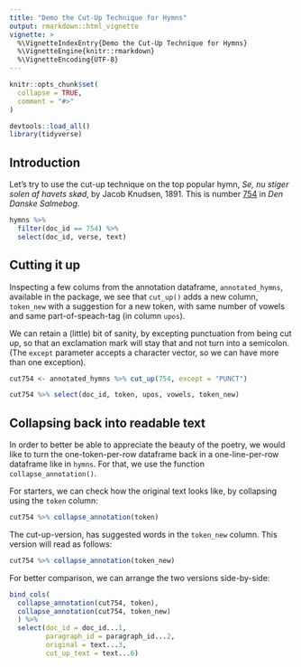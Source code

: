 ```yaml
---
title: "Demo the Cut-Up Technique for Hymns"
output: rmarkdown::html_vignette
vignette: >
  %\VignetteIndexEntry{Demo the Cut-Up Technique for Hymns}
  %\VignetteEngine{knitr::rmarkdown}
  %\VignetteEncoding{UTF-8}
---
```


```r
knitr::opts_chunk$set(
  collapse = TRUE,
  comment = "#>"
)
```

```r
devtools::load_all()
library(tidyverse)
```

## Introduction

Let's try to use the cut-up technique on the top popular hymn, *Se, nu stiger solen af havets skød*, by Jacob Knudsen, 1891. This is number [754](link:https://www.dendanskesalmebogonline.dk/salme/754) in *Den Danske Salmebog*.

```r
hymns %>% 
  filter(doc_id == 754) %>% 
  select(doc_id, verse, text) 
```

## Cutting it up

Inspecting a few colums from the annotation dataframe, `annotated_hymns`, available in the package, we see that `cut_up()` adds a new column, `token_new` with a suggestion for a new token, with same number of vowels and same part-of-speach-tag (in column `upos`).

We can retain a (little) bit of sanity, by excepting punctuation from being cut up, so that an exclamation mark will stay that and not turn into a semicolon. (The `except` parameter accepts a character vector, so we can have more than one exception).

```r
cut754 <- annotated_hymns %>% cut_up(754, except = "PUNCT")

cut754 %>% select(doc_id, token, upos, vowels, token_new)
```

## Collapsing back into readable text

In order to better be able to appreciate the beauty of the poetry, we would like to turn the one-token-per-row dataframe back in a one-line-per-row dataframe like in `hymns`. For that, we use the function `collapse_annotation()`.

For starters, we can check how the original text looks like, by collapsing using the `token` column:

```r
cut754 %>% collapse_annotation(token)
```

The cut-up-version, has suggested words in the `token_new` column. This version will read as follows:

```r
cut754 %>% collapse_annotation(token_new)
```

For better comparison, we can arrange the two versions side-by-side:

```r
bind_cols(
  collapse_annotation(cut754, token), 
  collapse_annotation(cut754, token_new)
  ) %>% 
  select(doc_id = doc_id...1, 
         paragraph_id = paragraph_id...2, 
         original = text...3, 
         cut_up_text = text...6)
```

